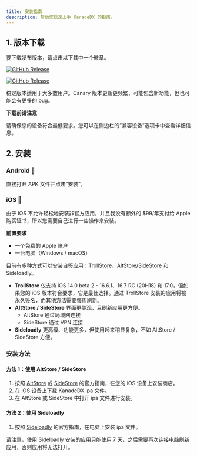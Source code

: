 ```yaml
---
title: 安装指南  
description: 帮助您快速上手 KanadeDX 的指南。  
---
```


## 1. 版本下载  

要下载发布版本，请点击以下其中一个徽章。  

[![GitHub Release](https://img.shields.io/github/v/release/KanadeDX/Public?label=Stable&labelColor=%23c597cc&color=%23824c8b)](https://github.com/KanadeDX/Public/releases/latest)  

[![GitHub Release](https://img.shields.io/github/v/release/KanadeDX/Public?include_prereleases&label=Canary&labelColor=%2397adcc&color=%234c698b)](https://github.com/KanadeDX/Public/releases)  

稳定版本适用于大多数用户。Canary 版本更新更频繁，可能包含新功能，但也可能会有更多的 bug。  

**下载前请注意**  

请确保您的设备符合最低要求。您可以在侧边栏的“兼容设备”选项卡中查看详细信息。  

## 2. 安装  

### Android 🐸  

直接打开 APK 文件并点击“安装”。  

### iOS 🍎  

由于 iOS 不允许轻松地安装非官方应用，并且我没有额外的 $99/年支付给 Apple 购买证书，所以您需要自己进行一些操作来安装。  

**前置要求**  

- 一个免费的 Apple 账户  
- 一台电脑（Windows / macOS）  

目前有多种方式可以安装自签应用：TrollStore、AltStore/SideStore 和 Sideloadly。  

- **TrollStore** 仅支持 iOS 14.0 beta 2 - 16.6.1、16.7 RC (20H18) 和 17.0，但如果您的 iOS 版本符合要求，它是最佳选择。通过 TrollStore 安装的应用将被永久签名，而其他方法需要每周刷新。  
- **AltStore / SideStore** 界面更美观，且刷新应用更方便。  
    - AltStore 通过局域网连接  
    - SideStore 通过 VPN 连接  
- **Sideloadly** 更高级、功能更多，但使用起来稍显复杂，不如 AltStore / SideStore 方便。  

### 安装方法  

#### 方法 1：使用 AltStore / SideStore  

1. 按照 [AltStore](https://altstore.io/) 或 [SideStore](https://sidestore.io/) 的官方指南，在您的 iOS 设备上安装商店。  
2. 在 iOS 设备上下载 KanadeDX.ipa 文件。  
3. 在 AltStore 或 SideStore 中打开 ipa 文件进行安装。  

#### 方法 2：使用 Sideloadly  

1. 按照 [Sideloadly](https://sideloadly.io/) 的官方指南，在电脑上安装 ipa 文件。  

请注意，使用 Sideloadly 安装的应用只能使用 7 天，之后需要再次连接电脑刷新应用，否则应用将无法打开。